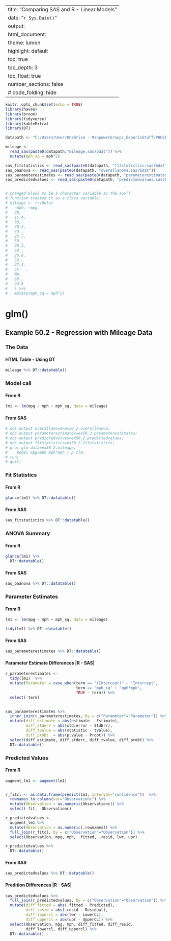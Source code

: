 
---
title: "Comparing SAS and R - Linear Models"
date: "`r Sys.Date()`"
output:
  html_document:
    theme: lumen
    highlight: default
    toc: true
    toc_depth: 3
    toc_float: true
    number_sections: false
  #  code_folding: hide
---

```r
knitr::opts_chunk$set(echo = TRUE)
library(haven)
library(broom)
library(tidyverse)
library(kableExtra)
library(DT)

datapath <- "C:/Users/User/OneDrive - ManpowerGroup/_ExperisStuff/PHUSE/CSRMLW/CSRMLW/linear_models/Example  50.2 Regression with Mileage Data/"

mileage <- 
  read_sas(paste0(datapath,"mileage.sas7bdat")) %>% 
  mutate(mph_sq = mph^2)

sas_fitstatistics <- read_sas(paste0(datapath, "fitstatistics.sas7bdat"))
sas_oaanova <- read_sas(paste0(datapath, "overallanova.sas7bdat"))
sas_parameterestimates <- read_sas(paste0(datapath, "parameterestimates.sas7bdat"))
sas_predictedvalues <- read_sas(paste0(datapath, "predictedvalues.sas7bdat"))


# changed block to be a character variable so the aov()
# function treated it as a class variable.
# mileage <- tribble(
#   ~mph, ~mpg,  
#   20, 
#   15.4,
#   30, 
#   20.2,
#   40 ,
#   25.7,
#   50 ,
#   26.2,  
#   50 ,
#   26.6,  
#   50 ,
#   27.4,
#   55   ,
#   NA,
#   60 ,
#   24.8
#   ) %>% 
#   mutate(mph_sq = mph^2)

```

# glm()

## Example 50.2 - Regression with Mileage Data

### The Data
#### HTML Table - Using DT
```r
mileage %>% DT::datatable()
```

### Model call
#### From R
```r
lm1 <- lm(mpg ~ mph + mph_sq, data = mileage) 
```

#### From SAS
```r
# ods output overallanova=ex50_2.overallanova;
# ods output parameterestimates=ex50_2.parameterestimates;
# ods output predictedvalues=ex50_2.predictedvalues;
# ods output fitstatistics=ex50_2.fitstatistics;
# proc glm data=ex50_2.mileage;
#    model mpg=mph mph*mph / p clm;
# run;
# quit;
```
### Fit Statistics
#### From R
```r
glance(lm1) %>% DT::datatable()
```
#### From SAS
```r
sas_fitstatistics %>% DT::datatable()
```

### ANOVA Summary
#### From R
```r
glance(lm1) %>% 
  DT::datatable()
```

#### From SAS
```r
sas_oaanova %>% DT::datatable()
```

### Parameter Estimates
#### From R
```r
lm1 <- lm(mpg ~ mph + mph_sq, data = mileage) 

tidy(lm1) %>% DT::datatable()
```
#### From SAS
```r
sas_parameterestimates %>% DT::datatable()
```

#### Parameter Estimate Differences |R - SAS|
```r
r_parameterestimates <-
  tidy(lm1)  %>% 
  mutate(Parameter = case_when(term == "(Intercept)" ~ "Intercept",
                               term == "mph_sq" ~ "mph*mph",
                               TRUE ~ term)) %>% 
  select(-term)
  

sas_parameterestimates %>% 
  inner_join(r_parameterestimates, by = c("Parameter"="Parameter")) %>%
  mutate(diff_estimate = abs(estimate - Estimate),
         diff_stderr = abs(std.error - StdErr),
         diff_tvalue = abs(statistic - tValue),
         diff_probt  = abs(p.value - Probt)) %>% 
  select(diff_estimate, diff_stderr, diff_tvalue, diff_probt) %>% 
  DT::datatable()
```

### Predicted Values
#### From R
```r

augment_lm1 <- augment(lm1)


r_fitcl <- as.data.frame(predict(lm1, interval="confidence"))  %>% 
  rownames_to_column(var="Observationc") %>%
  mutate(Observation = as.numeric(Observationc)) %>% 
  select(-fit, -Observationc) 

r_predictedvalues <-
  augment_lm1 %>% 
  mutate(Observation = as.numeric(.rownames)) %>% 
  full_join(r_fitcl, by = c("Observation"="Observation")) %>%  
  select(Observation, mpg, mph, .fitted, .resid, lwr, upr) 

r_predictedvalues %>% 
  DT::datatable()


```

#### From SAS
```r

sas_predictedvalues %>% DT::datatable()

```

#### Predition Differences |R - SAS|
```r


sas_predictedvalues %>% 
  full_join(r_predictedvalues, by = c("Observation"="Observation")) %>%
  mutate(diff_fitted = abs(.fitted - Predicted),
         diff_resid = abs(.resid - Residual),
         diff_lowercl = abs(lwr - LowerCL),
         diff_uppercl = abs(upr - UpperCL)) %>% 
  select(Observation, mpg, mph, diff_fitted, diff_resid, 
         diff_lowercl, diff_uppercl) %>% 
  DT::datatable()

```




